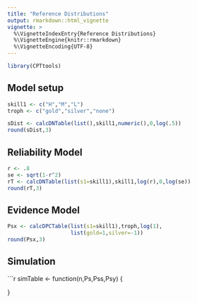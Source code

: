 ```yaml
---
title: "Reference Distributions"
output: rmarkdown::html_vignette
vignette: >
  %\VignetteIndexEntry{Reference Distributions}
  %\VignetteEngine{knitr::rmarkdown}
  %\VignetteEncoding{UTF-8}
---
```


```r
library(CPTtools)
```

## Model setup

```r
skill1 <- c("H","M","L")
troph <- c("gold","silver","none")
```

```r
sDist <- calcDNTable(list(),skill1,numeric(),0,log(.5))
round(sDist,3)
```
## Reliability Model

```r
r <- .8
se <- sqrt(1-r^2)
rT <- calcDNTable(list(s1=skill1),skill1,log(r),0,log(se))
round(rT,3)
```
## Evidence Model

```r
Psx <- calcDPCTable(list(s1=skill1),troph,log(1),
                    list(gold=1,silver=-1))
round(Psx,3)
```
## Simulation

```r
simTable <- function(n,Ps,Pss,Psy) {
  
}


